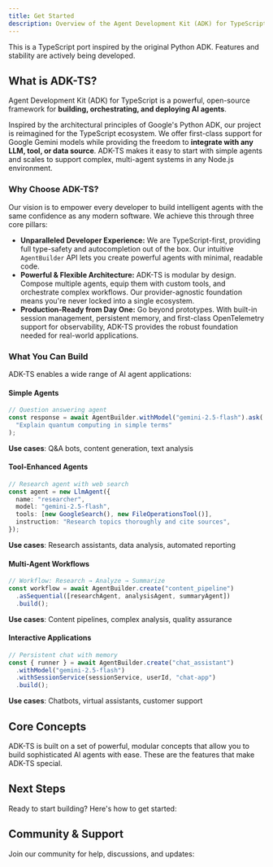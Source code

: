```yaml
---
title: Get Started
description: Overview of the Agent Development Kit (ADK) for TypeScript
---
```



<Callout type="warn" title="Work in Progress">
  This is a TypeScript port inspired by the original Python ADK. Features and
  stability are actively being developed.
</Callout>

## What is ADK-TS?

Agent Development Kit (ADK) for TypeScript is a powerful, open-source framework for **building, orchestrating, and deploying AI agents**.

Inspired by the architectural principles of Google's Python ADK, our project is reimagined for the TypeScript ecosystem. We offer first-class support for Google Gemini models while providing the freedom to **integrate with any LLM, tool, or data source**. ADK-TS makes it easy to start with simple agents and scales to support complex, multi-agent systems in any Node.js environment.

### Why Choose ADK-TS?

Our vision is to empower every developer to build intelligent agents with the same confidence as any modern software. We achieve this through three core pillars:

- **Unparalleled Developer Experience:** We are TypeScript-first, providing full type-safety and autocompletion out of the box. Our intuitive `AgentBuilder` API lets you create powerful agents with minimal, readable code.
- **Powerful & Flexible Architecture:** ADK-TS is modular by design. Compose multiple agents, equip them with custom tools, and orchestrate complex workflows. Our provider-agnostic foundation means you're never locked into a single ecosystem.
- **Production-Ready from Day One:** Go beyond prototypes. With built-in session management, persistent memory, and first-class OpenTelemetry support for observability, ADK-TS provides the robust foundation needed for real-world applications.

### What You Can Build

ADK-TS enables a wide range of AI agent applications:

#### Simple Agents

```typescript
// Question answering agent
const response = await AgentBuilder.withModel("gemini-2.5-flash").ask(
  "Explain quantum computing in simple terms"
);
```

**Use cases**: Q&A bots, content generation, text analysis

#### Tool-Enhanced Agents

```typescript
// Research agent with web search
const agent = new LlmAgent({
  name: "researcher",
  model: "gemini-2.5-flash",
  tools: [new GoogleSearch(), new FileOperationsTool()],
  instruction: "Research topics thoroughly and cite sources",
});
```

**Use cases**: Research assistants, data analysis, automated reporting

#### Multi-Agent Workflows

```typescript
// Workflow: Research → Analyze → Summarize
const workflow = await AgentBuilder.create("content_pipeline")
  .asSequential([researchAgent, analysisAgent, summaryAgent])
  .build();
```

**Use cases**: Content pipelines, complex analysis, quality assurance

#### Interactive Applications

```typescript
// Persistent chat with memory
const { runner } = await AgentBuilder.create("chat_assistant")
  .withModel("gemini-2.5-flash")
  .withSessionService(sessionService, userId, "chat-app")
  .build();
```

**Use cases**: Chatbots, virtual assistants, customer support

## Core Concepts

ADK-TS is built on a set of powerful, modular concepts that allow you to build sophisticated AI agents with ease. These are the features that make ADK-TS special.

<Cards>
  <Card
    title="🤖 Flexible Agent Architecture"
    description="Compose sophisticated agentic workflows using a variety of agent types, from simple LLM agents to complex multi-agent systems."
    href="/docs/framework/agents"
  />
  <Card
    title="🛠️ Extensible Tooling with MCP"
    description="Connect to a universe of tools and services through the Model Context Protocol (MCP), or create your own custom tools with ease."
    href="/docs/framework/tools"
  />
  <Card
    title="🚀 Developer-First Experience"
    description="Enjoy a seamless development workflow with TypeScript-native APIs, a powerful AgentBuilder, and a CLI for testing and iteration."
    href="/docs/framework/get-started/quickstart"
  />
  <Card
    title="📈 Production-Ready by Design"
    description="Build robust, scalable applications with built-in session management, OpenTelemetry tracing for observability, and integrated evaluation."
    href="/docs/framework/sessions"
  />
</Cards>

## Next Steps

Ready to start building? Here's how to get started:

<Cards>
  <Card
    title="🏗️ Installation"
    description="Set up ADK-TS in your project"
    href="/docs/framework/get-started/installation"
  />
  <Card
    title="⚡ Quickstart"
    description="Build your first agent in 5 minutes"
    href="/docs/framework/get-started/quickstart"
  />
</Cards>

## Community & Support

Join our community for help, discussions, and updates:

<Cards>
  <Card
    title="💻 GitHub Issues"
    description="Report bugs, request features, and contribute"
    href="https://github.com/IQAIcom/adk-ts/issues"
    target="_blank"
    rel="noopener noreferrer"
  />
  <Card
    title="💬 Discussions"
    description="Ask questions, share ideas, and get help"
    href="https://github.com/IQAIcom/adk-ts/discussions"
    target="_blank"
    rel="noopener noreferrer"
  />
  <Card
    title="💼 Discord"
    description="Join our Discord server for real-time collaboration and support"
    href="https://discord.gg/your-discord-invite"
    target="_blank"
    rel="noopener noreferrer"
  />
  <Card
    title="📊 Examples"
    description="Browse working code examples"
    href="https://github.com/IQAIcom/adk-ts/tree/main/apps/examples"
    target="_blank"
    rel="noopener noreferrer"
  />
</Cards>
